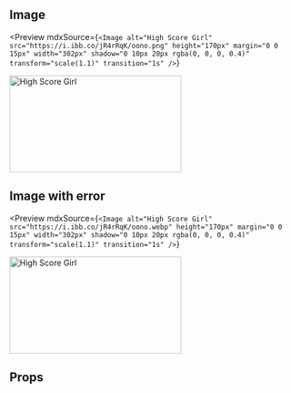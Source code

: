 
<Meta title="Components|Image" component={Image} />

## Image

<Preview
  mdxSource={`<Image
      alt="High Score Girl"
      src="https://i.ibb.co/jR4rRqK/oono.png"
      height="170px"
      margin="0 0 15px"
      width="302px"
      shadow="0 10px 20px rgba(0, 0, 0, 0.4)"
      transform="scale(1.1)"
      transition="1s"
    />`}
>
  <Story name="Image">
    <Image
      alt="High Score Girl"
      src="https://i.ibb.co/jR4rRqK/oono.png"
      height="170px"
      margin="0 0 15px"
      width="302px"
      shadow="0 10px 20px rgba(0, 0, 0, 0.4)"
      transform="scale(1.1)"
      transition="1s"
    />
  </Story>
</Preview>

## Image with error

<Preview
  mdxSource={`<Image
      alt="High Score Girl"
      src="https://i.ibb.co/jR4rRqK/oono.webp"
      height="170px"
      margin="0 0 15px"
      width="302px"
      shadow="0 10px 20px rgba(0, 0, 0, 0.4)"
      transform="scale(1.1)"
      transition="1s"
    />`}
>
  <Story name="Image with error">
    <Image
      alt="High Score Girl"
      src="https://i.ibb.co/jR4rRqK/oono.webp"
      height="170px"
      margin="0 0 15px"
      width="302px"
      shadow="0 10px 20px rgba(0, 0, 0, 0.4)"
      transform="scale(1.1)"
      transition="1s"
    />
  </Story>
</Preview>


## Props

<Props of={Image} />

